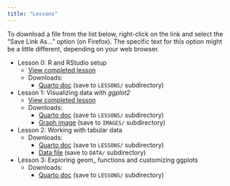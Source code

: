 ```yaml
---
title: "Lessons"
---
```


::: {.callout-note icon="false"}
To download a file from the list below, right-click on the link and select the
"Save Link As..." option (on Firefox). The specific text for this option might
be a little different, depending on your web browser.
:::

<!-- The quart document for this page is located in the website_quart_docs
     directory. The documents I'm trying to link are in the LESSONS directory.
     Unfortunately, quarto paths in a qmd file are always relative to the
     location of that qmd file. This is why I need to prefix "../" to the
     paths here. Otherwise, quarto will try to search for a LESSONS directory
     within the website_quart_docs directory. -->

* Lesson 0: R and RStudio setup
    + [View completed lesson](LESSONS/COMPLETED/Completed_Lesson-00_R-and-Rstudio-setup.qmd)
    + Downloads:
        - [Quarto doc](https://raw.githubusercontent.com/itmat/ITMAT_office_houRs/main/LESSONS/Lesson-00_R-and-Rstudio-setup.qmd) (save to `LESSONS/` subdirectory)
    

* Lesson 1: Visualizing data with *ggplot2*
    + [View completed lesson](LESSONS/COMPLETED/Completed_Lesson-01_Visualizing-data-with-ggplot2.qmd)
    + Downloads:
        - [Quarto doc](https://raw.githubusercontent.com/itmat/ITMAT_office_houRs/main/LESSONS/Lesson-01_Visualizing-data-with-ggplot2.qmd) (save to `LESSONS/` subdirectory)
        - [Graph image](IMAGES/Lesson-01_Flipper-length-v-body-mass_Scatterplot-w-trend.png) (save to `IMAGES/` subdirectory)

* Lesson 2: Working with tabular data
    + Downloads:
        - [Quarto doc](https://raw.githubusercontent.com/itmat/ITMAT_office_houRs/main/LESSONS/Lesson-02_Working-with-tabular-data.qmd) (save to `LESSONS/` subdirectory)
        - [Data file](DATA/penguins.csv) (save to `DATA/` subdirectory)

* Lesson 3: Exploring geom_ functions and customizing ggplots
    + Downloads:
        - [Quarto doc](https://raw.githubusercontent.com/itmat/ITMAT_office_houRs/main/LESSONS/Lesson-03_Exploring-geom-functions-and-customizing-ggplots.qmd) (save to `LESSONS/` subdirectory)
